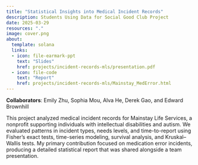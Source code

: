 ```yaml
---
title: "Statistical Insights into Medical Incident Records"
description: Students Using Data for Social Good Club Project
date: 2025-03-29
resources: "."
image: cover.png
about: 
  template: solana
  links: 
  - icon: file-earmark-ppt
    text: "Slides"
    href: projects/incident-records-mls/presentation.pdf
  - icon: file-code
    text: "Report"
    href: projects/incident-records-mls/Mainstay_MedError.html
---
```


**Collaborators**: Emily Zhu, Sophia Mou, Alva He, Derek Gao, and Edward Brownhill

This project analyzed medical incident records for Mainstay Life Services, a nonprofit supporting individuals with intellectual disabilities and autism. We evaluated patterns in incident types, needs levels, and time-to-report using Fisher’s exact tests, time-series modeling, survival analysis, and Kruskal–Wallis tests. My primary contribution focused on medication error incidents, producing a detailed statistical report that was shared alongside a team presentation.
